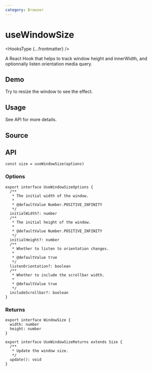 ```yaml
---
category: Browser
---
```


# useWindowSize


<HooksType {...frontmatter} />

A React Hook that helps to track window height and innerWidth, and optionnally listen orientation media query.

## Demo

Try to resize the window to see the effect.


<App />

## Usage

See API for more details.

## Source


<Source />

## API

```tsx
const size = useWindowSize(options)
```

### Options

```tsx
export interface UseWindowSizeOptions {
  /**
   * The initial width of the window.
   *
   * @defaultValue Number.POSITIVE_INFINITY
   */
  initialWidth?: number
  /**
   * The initial height of the window.
   *
   * @defaultValue Number.POSITIVE_INFINITY
   */
  initialHeight?: number
  /**
   * Whether to listen to orientation changes.
   *
   * @defaultValue true
   */
  listenOrientation?: boolean
  /**
   * Whether to include the scrollbar width.
   *
   * @defaultValue true
   */
  includeScrollbar?: boolean
}
```

### Returns

```tsx
export interface WindowSize {
  width: number
  height: number
}

export interface UseWindowSizeReturns extends Size {
  /**
   * Update the window size.
   */
  update(): void
}
```
